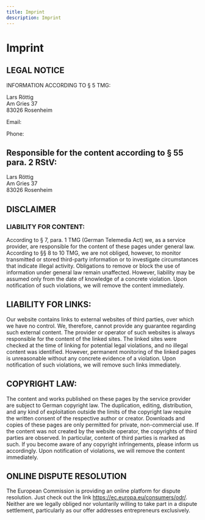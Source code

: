```yaml
---
title: Imprint
description: Imprint
---
```


# Imprint

## LEGAL NOTICE

INFORMATION ACCORDING TO § 5 TMG:

Lars Röttig<br/>
Am Gries 37<br/>
83026 Rosenheim<br/>

<p>
  Email: <Mailto email="imprint@larsroettig.de" />
  &nbsp;
</p>
<p>
  Phone: <Mailto tel="+49 8031 3507726" />
  &nbsp;
</p>
<p></p>


## Responsible for the content according to § 55 para. 2 RStV:
Lars Röttig<br/>
Am Gries 37<br/>
83026 Rosenheim<br/>


## DISCLAIMER
### LIABILITY FOR CONTENT:
According to § 7, para. 1 TMG (German Telemedia Act) we, as a service provider, are responsible for the content of these pages under general law. According to §§ 8 to 10 TMG, we are not obliged, however, to monitor transmitted or stored third-party information or to investigate circumstances that indicate illegal activity. Obligations to remove or block the use of information under general law remain unaffected. However, liability may be assumed only from the date of knowledge of a concrete violation. Upon notification of such violations, we will remove the content immediately.

## LIABILITY FOR LINKS:
Our website contains links to external websites of third parties, over which we have no control. We, therefore, cannot provide any guarantee regarding such external content. The provider or operator of such websites is always responsible for the content of the linked sites. The linked sites were checked at the time of linking for potential legal violations, and no illegal content was identified. However, permanent monitoring of the linked pages is unreasonable without any concrete evidence of a violation. Upon notification of such violations, we will remove such links immediately.

## COPYRIGHT LAW:
The content and works published on these pages by the service provider are subject to German copyright law. The duplication, editing, distribution, and any kind of exploitation outside the limits of the copyright law require the written consent of the respective author or creator. Downloads and copies of these pages are only permitted for private, non-commercial use. If the content was not created by the website operator, the copyrights of third parties are observed. In particular, content of third parties is marked as such. If you become aware of any copyright infringements, please inform us accordingly. Upon notification of violations, we will remove the content immediately.

## ONLINE DISPUTE RESOLUTION
The European Commission is providing an online platform for dispute resolution. Just check out the link https://ec.europa.eu/consumers/odr/. Neither are we legally obliged nor voluntarily willing to take part in a dispute settlement, particularly as our offer addresses entrepreneurs exclusively.
